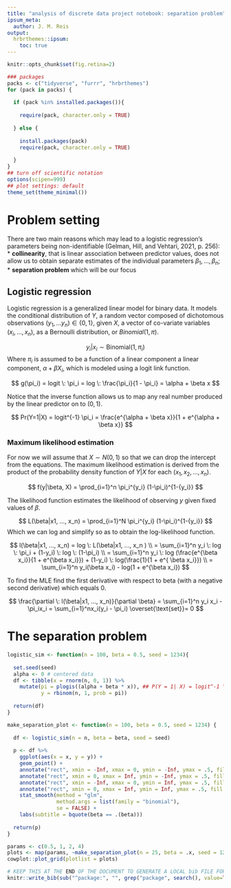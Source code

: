 ```yaml
---
title: "analysis of discrete data project notebook: separation problem"
ipsum_meta:
  author: J. M. Reis
output: 
  hrbrthemes::ipsum:
    toc: true
---
```


```r
knitr::opts_chunk$set(fig.retina=2)
```

```r
### packages
packs <- c("tidyverse", "furrr", "hrbrthemes")
for (pack in packs) {
  
  if (pack %in% installed.packages()){
    
    require(pack, character.only = TRUE)
    
  } else {
    
    install.packages(pack)
    require(pack, character.only = TRUE)
    
  }
}
## turn off scientific notation
options(scipen=999)
## plot settings: default
theme_set(theme_minimal())
```


# Problem setting



There are two main reasons which may lead to a logistic regression's parameters being non-identifiable (Gelman, Hill, and Vehtari, 2021, p. 256):
  * **collinearity**, that is linear association between predictor values, does not allow us to obtain separate estimates of the individual parameters $\beta_1, ..., \beta_n$;
  * **separation problem** which will be our focus

## Logistic regression

Logistic regression is a generalized linear model for binary data. It models the conditional distribution of $Y$, a random vector composed of dichotomous observations $(y_1, ...y_n) \in \{0,1\}$, given $X$, a vector of co-variate variables $(x_i, ...,x_n)$, as a Bernoulli distribution, or $Binomial(1, \pi)$.

$$
y_i|x_i \sim \text{Binomial}(1, \pi_i) 
$$
Where $\pi_i$ is assumed to be a function of a linear component a linear component, $\alpha + \beta X_i$, which is modeled using a logit link function.

$$
g(\pi_i) = logit \: \pi_i = log \: \frac{\pi_i}{1 - \pi_i} = \alpha + \beta x
$$


Notice that the inverse function allows us to map any real number produced by the linear predictor on to $(0,1)$.

$$
Pr(Y=1|X) = logit^{-1} \pi_i = \frac{e^{\alpha + \beta x}}{1 + e^{\alpha + \beta x}}
$$

### Maximum likelihood estimation

For now we will assume that $X \sim N(0,1)$ so that we can drop the intercept from the equations.
The maximum likelihood estimation is derived from the product of the probability density function of $Y|X$ for each $(x_1, x_2, ..., x_n)$.

$$
f(y|\beta, X) = \prod_{i=1}^n \pi_i^{y_i} (1-\pi_i)^{1-{y_i}}
$$

The likelihood function estimates the likelihood of observing $y$ given fixed values of $\beta$.

$$
L(\beta|x1, ..., x_n) = \prod_{i=1}^N \pi_i^{y_i} (1-\pi_i)^{1-{y_i}}
$$
Which we can log and simplify so as to obtain the log-likelihood function.

$$
l(\beta|x1, ..., x_n)  = log \: L(\beta|x1, ..., x_n ) \\
= \sum_{i=1}^n y_i \: log \: \pi_i + (1-y_i) \: log \: (1-\pi_i) \\
= \sum_{i=1}^n y_i \: log (\frac{e^{\beta x_i}}{1 + e^{\beta x_i}}) + (1-y_i) \: log(\frac{1}{1 + e^{ \beta x_i}}) \\
= \sum_{i=1}^n y_i(\beta x_i) - log(1 + e^{\beta x_i}) 
$$

To find the MLE find the first derivative with respect to beta (with a negative second derivative) which equals 0.

$$
\frac{\partial \: l(\beta|x1, ..., x_n)}{\partial \beta} = \sum_{i=1}^n y_i x_i - \pi_ix_i = \sum_{i=1}^nx_i(y_i - \pi_i) \overset{\text{set}}= 0  
$$

# The separation problem


```r
logistic_sim <- function(n = 100, beta = 0.5, seed = 1234){
  
  set.seed(seed)
  alpha <- 0 # centered data
  df <- tibble(x = rnorm(n, 0, 1)) %>%
    mutate(pi = plogis((alpha + beta * x)), ## P(Y = 1| X) = logit^-1 \pi_i = \frac{exp(\alpha + x * \beta)}{1 + exp(\alpha + x * \beta)}
           y = rbinom(n, 1, prob = pi))
  
  return(df)
}

make_separation_plot <- function(n = 100, beta = 0.5, seed = 1234) {
  
  df <- logistic_sim(n = n, beta = beta, seed = seed)
  
  p <- df %>%
    ggplot(aes(x = x, y = y)) + 
    geom_point() +
    annotate("rect", xmin = -Inf, xmax = 0, ymin = -Inf, ymax = .5, fill = "palegreen", alpha = 0.5) +
    annotate("rect", xmin = 0, xmax = Inf, ymin = -Inf, ymax = .5, fill = "#F8766D", alpha = 0.5)  +
    annotate("rect", xmin = -Inf, xmax = 0, ymin = Inf, ymax = .5, fill = "#F8766D", alpha = 0.5) +
    annotate("rect", xmin = 0, xmax = Inf, ymin = Inf, ymax = .5, fill = "palegreen", alpha = 0.5) +
    stat_smooth(method = "glm", 
                method.args = list(family = "binomial"),
                se = FALSE) +
    labs(subtitle = bquote(beta == .(beta)))
  
  return(p) 
}

params <- c(0.5, 1, 2, 4)
plots <- map(params, ~make_separation_plot(n = 25, beta = .x, seed = 123))
cowplot::plot_grid(plotlist = plots)


```


```r
# KEEP THIS AT THE END OF THE DOCUMENT TO GENERATE A LOCAL bib FILE FOR PKGS USED
knitr::write_bib(sub("^package:", "", grep("package", search(), value=TRUE)), file='skeleton.bib')
```